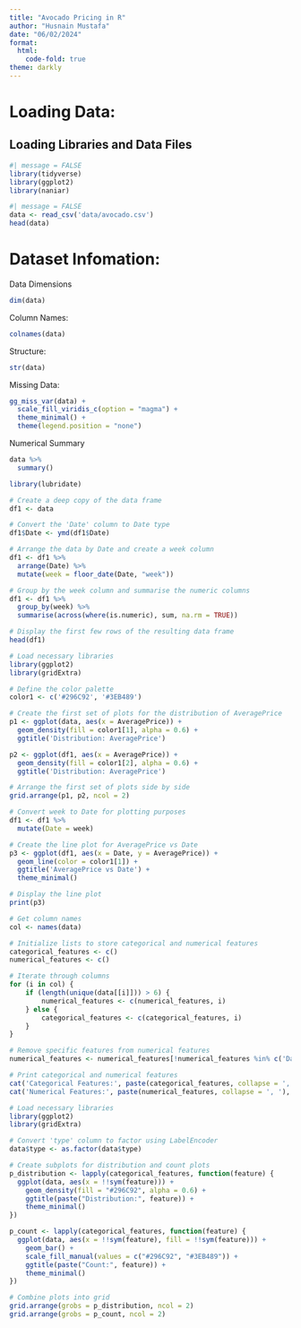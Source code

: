 ```yaml
---
title: "Avocado Pricing in R"
author: "Husnain Mustafa"
date: "06/02/2024"
format:
  html:
    code-fold: true
theme: darkly
---
```


# Loading Data:

## Loading Libraries and Data Files
```r
#| message = FALSE
library(tidyverse)
library(ggplot2)
library(naniar)
```
```r
#| message = FALSE
data <- read_csv('data/avocado.csv')
head(data)
```

# Dataset Infomation:
Data Dimensions
```r
dim(data)
```
Column Names:
```r
colnames(data)
```
Structure:
```r
str(data)
```
Missing Data:
```r
gg_miss_var(data) + 
  scale_fill_viridis_c(option = "magma") + 
  theme_minimal() + 
  theme(legend.position = "none")
```
Numerical Summary
```r
data %>% 
  summary()
```

```r
library(lubridate)

# Create a deep copy of the data frame
df1 <- data

# Convert the 'Date' column to Date type
df1$Date <- ymd(df1$Date)

# Arrange the data by Date and create a week column
df1 <- df1 %>% 
  arrange(Date) %>% 
  mutate(week = floor_date(Date, "week"))

# Group by the week column and summarise the numeric columns
df1 <- df1 %>%
  group_by(week) %>% 
  summarise(across(where(is.numeric), sum, na.rm = TRUE))

# Display the first few rows of the resulting data frame
head(df1)
```

```r
# Load necessary libraries
library(ggplot2)
library(gridExtra)

# Define the color palette
color1 <- c('#296C92', '#3EB489')

# Create the first set of plots for the distribution of AveragePrice
p1 <- ggplot(data, aes(x = AveragePrice)) +
  geom_density(fill = color1[1], alpha = 0.6) +
  ggtitle('Distribution: AveragePrice')

p2 <- ggplot(df1, aes(x = AveragePrice)) +
  geom_density(fill = color1[2], alpha = 0.6) +
  ggtitle('Distribution: AveragePrice')

# Arrange the first set of plots side by side
grid.arrange(p1, p2, ncol = 2)

# Convert week to Date for plotting purposes
df1 <- df1 %>%
  mutate(Date = week)

# Create the line plot for AveragePrice vs Date
p3 <- ggplot(df1, aes(x = Date, y = AveragePrice)) + 
  geom_line(color = color1[1]) +
  ggtitle('AveragePrice vs Date') +
  theme_minimal()

# Display the line plot
print(p3)

```

```r
# Get column names
col <- names(data)

# Initialize lists to store categorical and numerical features
categorical_features <- c()
numerical_features <- c()

# Iterate through columns
for (i in col) {
    if (length(unique(data[[i]])) > 6) {
        numerical_features <- c(numerical_features, i)
    } else {
        categorical_features <- c(categorical_features, i)
    }
}

# Remove specific features from numerical features
numerical_features <- numerical_features[!numerical_features %in% c('Date', 'AveragePrice', 'region')]

# Print categorical and numerical features
cat('Categorical Features:', paste(categorical_features, collapse = ', '), '\n')
cat('Numerical Features:', paste(numerical_features, collapse = ', '), '\n')
```
```r
# Load necessary libraries
library(ggplot2)
library(gridExtra)

# Convert 'type' column to factor using LabelEncoder
data$type <- as.factor(data$type)

# Create subplots for distribution and count plots
p_distribution <- lapply(categorical_features, function(feature) {
  ggplot(data, aes(x = !!sym(feature))) +
    geom_density(fill = "#296C92", alpha = 0.6) +
    ggtitle(paste("Distribution:", feature)) +
    theme_minimal()
})

p_count <- lapply(categorical_features, function(feature) {
  ggplot(data, aes(x = !!sym(feature), fill = !!sym(feature))) +
    geom_bar() +
    scale_fill_manual(values = c("#296C92", "#3EB489")) +
    ggtitle(paste("Count:", feature)) +
    theme_minimal()
})

# Combine plots into grid
grid.arrange(grobs = p_distribution, ncol = 2)
grid.arrange(grobs = p_count, ncol = 2)

```